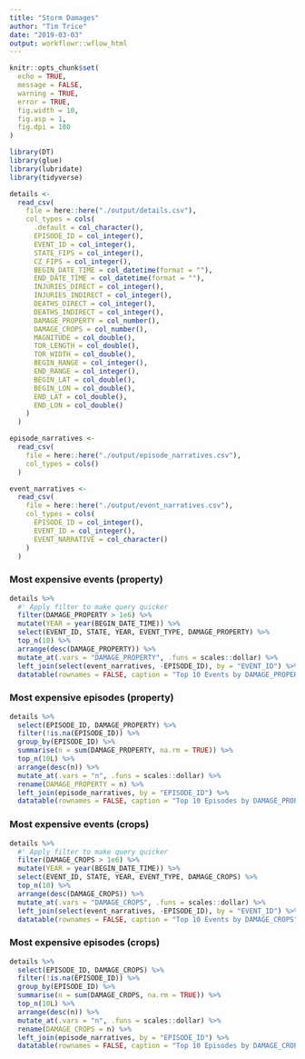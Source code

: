 ```yaml
---
title: "Storm Damages"
author: "Tim Trice"
date: "2019-03-03"
output: workflowr::wflow_html
---
```


```r
knitr::opts_chunk$set(
  echo = TRUE, 
  message = FALSE, 
  warning = TRUE, 
  error = TRUE, 
  fig.width = 10, 
  fig.asp = 1, 
  fig.dpi = 180
)
```

```r
library(DT)
library(glue)
library(lubridate)
library(tidyverse)
```

```r
details <- 
  read_csv(
    file = here::here("./output/details.csv"), 
    col_types = cols(
      .default = col_character(),
      EPISODE_ID = col_integer(), 
      EVENT_ID = col_integer(),
      STATE_FIPS = col_integer(),
      CZ_FIPS = col_integer(),
      BEGIN_DATE_TIME = col_datetime(format = ""),
      END_DATE_TIME = col_datetime(format = ""),
      INJURIES_DIRECT = col_integer(),
      INJURIES_INDIRECT = col_integer(),
      DEATHS_DIRECT = col_integer(),
      DEATHS_INDIRECT = col_integer(),
      DAMAGE_PROPERTY = col_number(),
      DAMAGE_CROPS = col_number(),
      MAGNITUDE = col_double(),
      TOR_LENGTH = col_double(),
      TOR_WIDTH = col_double(),
      BEGIN_RANGE = col_integer(),
      END_RANGE = col_integer(),
      BEGIN_LAT = col_double(),
      BEGIN_LON = col_double(),
      END_LAT = col_double(),
      END_LON = col_double()
    )
  )

episode_narratives <- 
  read_csv(
    file = here::here("./output/episode_narratives.csv"), 
    col_types = cols()
  )

event_narratives <- 
  read_csv(
    file = here::here("./output/event_narratives.csv"), 
    col_types = cols(
      EPISODE_ID = col_integer(),
      EVENT_ID = col_integer(),
      EVENT_NARRATIVE = col_character()
    )
  )
```

### Most expensive events (property)

```r
details %>% 
  #' Apply filter to make query quicker
  filter(DAMAGE_PROPERTY > 1e6) %>% 
  mutate(YEAR = year(BEGIN_DATE_TIME)) %>% 
  select(EVENT_ID, STATE, YEAR, EVENT_TYPE, DAMAGE_PROPERTY) %>% 
  top_n(10) %>% 
  arrange(desc(DAMAGE_PROPERTY)) %>% 
  mutate_at(.vars = "DAMAGE_PROPERTY", .funs = scales::dollar) %>% 
  left_join(select(event_narratives, -EPISODE_ID), by = "EVENT_ID") %>% 
  datatable(rownames = FALSE, caption = "Top 10 Events by DAMAGE_PROPERTY")
```

### Most expensive episodes (property)

```r
details %>% 
  select(EPISODE_ID, DAMAGE_PROPERTY) %>% 
  filter(!is.na(EPISODE_ID)) %>% 
  group_by(EPISODE_ID) %>% 
  summarise(n = sum(DAMAGE_PROPERTY, na.rm = TRUE)) %>% 
  top_n(10L) %>% 
  arrange(desc(n)) %>%
  mutate_at(.vars = "n", .funs = scales::dollar) %>% 
  rename(DAMAGE_PROPERTY = n) %>% 
  left_join(episode_narratives, by = "EPISODE_ID") %>% 
  datatable(rownames = FALSE, caption = "Top 10 Episodes by DAMAGE_PROPERTY")
```

### Most expensive events (crops)

```r
details %>% 
  #' Apply filter to make query quicker
  filter(DAMAGE_CROPS > 1e6) %>% 
  mutate(YEAR = year(BEGIN_DATE_TIME)) %>% 
  select(EVENT_ID, STATE, YEAR, EVENT_TYPE, DAMAGE_CROPS) %>% 
  top_n(10) %>% 
  arrange(desc(DAMAGE_CROPS)) %>%
  mutate_at(.vars = "DAMAGE_CROPS", .funs = scales::dollar) %>% 
  left_join(select(event_narratives, -EPISODE_ID), by = "EVENT_ID") %>% 
  datatable(rownames = FALSE, caption = "Top 10 Events by DAMAGE_CROPS")
```

### Most expensive episodes (crops)

```r
details %>% 
  select(EPISODE_ID, DAMAGE_CROPS) %>% 
  filter(!is.na(EPISODE_ID)) %>% 
  group_by(EPISODE_ID) %>% 
  summarise(n = sum(DAMAGE_CROPS, na.rm = TRUE)) %>% 
  top_n(10L) %>% 
  arrange(desc(n)) %>%
  mutate_at(.vars = "n", .funs = scales::dollar) %>% 
  rename(DAMAGE_CROPS = n) %>% 
  left_join(episode_narratives, by = "EPISODE_ID") %>% 
  datatable(rownames = FALSE, caption = "Top 10 Episodes by DAMAGE_CROPS")
```
